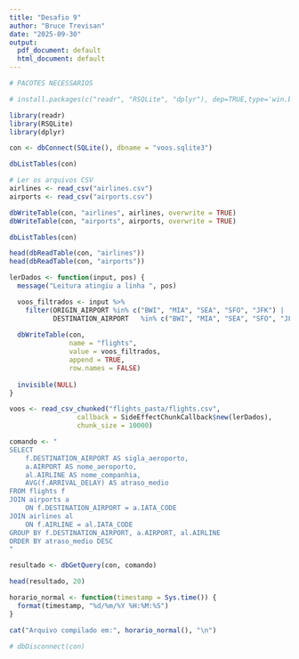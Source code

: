 ---
title: "Desafio 9"
author: "Bruce Trevisan"
date: "2025-09-30"
output:
  pdf_document: default
  html_document: default
---

```{r}
# PACOTES NECESSARIOS

# install.packages(c("readr", "RSQLite", "dplyr"), dep=TRUE,type='win.binary')
```

```{r}
library(readr)
library(RSQLite)
library(dplyr)
```

```{r}
con <- dbConnect(SQLite(), dbname = "voos.sqlite3")

dbListTables(con)
```

```{r}
# Ler os arquivos CSV
airlines <- read_csv("airlines.csv")
airports <- read_csv("airports.csv")
```

```{r}
dbWriteTable(con, "airlines", airlines, overwrite = TRUE)
dbWriteTable(con, "airports", airports, overwrite = TRUE)
```

```{r}
dbListTables(con)
```

```{r}
head(dbReadTable(con, "airlines"))
head(dbReadTable(con, "airports"))
```

```{r}
lerDados <- function(input, pos) {
  message("Leitura atingiu a linha ", pos)

  voos_filtrados <- input %>%
    filter(ORIGIN_AIRPORT %in% c("BWI", "MIA", "SEA", "SFO", "JFK") |
           DESTINATION_AIRPORT   %in% c("BWI", "MIA", "SEA", "SFO", "JFK"))
  
  dbWriteTable(con,
               name = "flights",
               value = voos_filtrados,
               append = TRUE,
               row.names = FALSE)
  
  invisible(NULL)
}
```

```{r}
voos <- read_csv_chunked("flights_pasta/flights.csv",
                 callback = SideEffectChunkCallback$new(lerDados),
                 chunk_size = 10000)
```

```{r}
comando <- "
SELECT 
    f.DESTINATION_AIRPORT AS sigla_aeroporto,
    a.AIRPORT AS nome_aeroporto,
    al.AIRLINE AS nome_companhia,
    AVG(f.ARRIVAL_DELAY) AS atraso_medio
FROM flights f
JOIN airports a
    ON f.DESTINATION_AIRPORT = a.IATA_CODE
JOIN airlines al
    ON f.AIRLINE = al.IATA_CODE
GROUP BY f.DESTINATION_AIRPORT, a.AIRPORT, al.AIRLINE
ORDER BY atraso_medio DESC
"

resultado <- dbGetQuery(con, comando)

head(resultado, 20) 
```

```{r}
horario_normal <- function(timestamp = Sys.time()) {
  format(timestamp, "%d/%m/%Y %H:%M:%S")
}

cat("Arquivo compilado em:", horario_normal(), "\n")
```

```{r}
# dbDisconnect(con)
```

